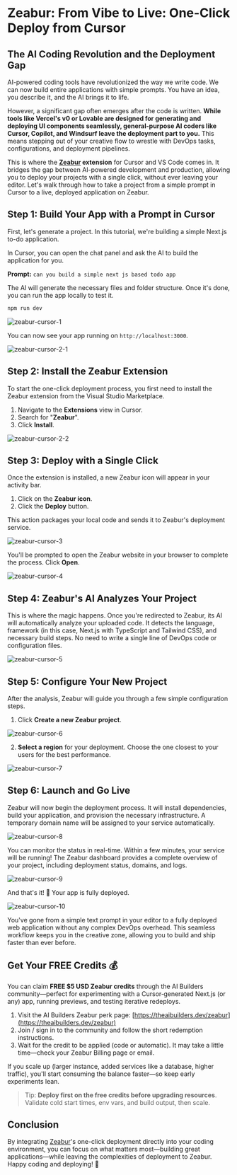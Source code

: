 # Zeabur: From Vibe to Live: One-Click Deploy from Cursor

## The AI Coding Revolution and the Deployment Gap

AI-powered coding tools have revolutionized the way we write code. We can now build entire applications with simple prompts. You have an idea, you describe it, and the AI brings it to life.

However, a significant gap often emerges after the code is written. **While tools like Vercel's v0 or Lovable are designed for generating and deploying UI components seamlessly, general-purpose AI coders like Cursor, Copilot, and Windsurf leave the deployment part to you.** This means stepping out of your creative flow to wrestle with DevOps tasks, configurations, and deployment pipelines.

This is where the **[Zeabur](https://theaibuilders.dev/zeabur) extension** for Cursor and VS Code comes in. It bridges the gap between AI-powered development and production, allowing you to deploy your projects with a single click, without ever leaving your editor. Let's walk through how to take a project from a simple prompt in Cursor to a live, deployed application on Zeabur.

## Step 1: Build Your App with a Prompt in Cursor

First, let's generate a project. In this tutorial, we're building a simple Next.js to-do application.

In Cursor, you can open the chat panel and ask the AI to build the application for you.

**Prompt:** `can you build a simple next js based todo app`

The AI will generate the necessary files and folder structure. Once it's done, you can run the app locally to test it.

```bash
npm run dev
```
![zeabur-cursor-1](/products/zeabur/zeabur-cursor-1.png)

You can now see your app running on `http://localhost:3000`.

![zeabur-cursor-2-1](/products/zeabur/zeabur-cursor-2-1.png)

## Step 2: Install the Zeabur Extension

To start the one-click deployment process, you first need to install the Zeabur extension from the Visual Studio Marketplace.

1.  Navigate to the **Extensions** view in Cursor.
2.  Search for "**Zeabur**".
3.  Click **Install**.

![zeabur-cursor-2-2](/products/zeabur/zeabur-cursor-2-2.png)

## Step 3: Deploy with a Single Click

Once the extension is installed, a new Zeabur icon will appear in your activity bar.

1.  Click on the **Zeabur icon**.
2.  Click the **Deploy** button.

This action packages your local code and sends it to Zeabur's deployment service.

![zeabur-cursor-3](/products/zeabur/zeabur-cursor-3.png)

You'll be prompted to open the Zeabur website in your browser to complete the process. Click **Open**.

![zeabur-cursor-4](/products/zeabur/zeabur-cursor-4.png)

## Step 4: Zeabur's AI Analyzes Your Project

This is where the magic happens. Once you're redirected to Zeabur, its AI will automatically analyze your uploaded code. It detects the language, framework (in this case, Next.js with TypeScript and Tailwind CSS), and necessary build steps. No need to write a single line of DevOps code or configuration files.

![zeabur-cursor-5](/products/zeabur/zeabur-cursor-5.png)

## Step 5: Configure Your New Project

After the analysis, Zeabur will guide you through a few simple configuration steps.

1.  Click **Create a new Zeabur project**.

![zeabur-cursor-6](/products/zeabur/zeabur-cursor-6.png)

2.  **Select a region** for your deployment. Choose the one closest to your users for the best performance.

![zeabur-cursor-7](/products/zeabur/zeabur-cursor-7.png)

## Step 6: Launch and Go Live

Zeabur will now begin the deployment process. It will install dependencies, build your application, and provision the necessary infrastructure. A temporary domain name will be assigned to your service automatically.

![zeabur-cursor-8](/products/zeabur/zeabur-cursor-8.png)

You can monitor the status in real-time. Within a few minutes, your service will be running! The Zeabur dashboard provides a complete overview of your project, including deployment status, domains, and logs.

![zeabur-cursor-9](/products/zeabur/zeabur-cursor-9.png)

And that's it! 🎉 Your app is fully deployed.

![zeabur-cursor-10](/products/zeabur/zeabur-cursor-10.png)

You've gone from a simple text prompt in your editor to a fully deployed web application without any complex DevOps overhead. This seamless workflow keeps you in the creative zone, allowing you to build and ship faster than ever before.

## Get Your FREE Credits 💰

You can claim **FREE $5 USD Zeabur credits** through the AI Builders community—perfect for experimenting with a Cursor‑generated Next.js (or any) app, running previews, and testing iterative redeploys.

1. Visit the AI Builders Zeabur perk page: [https://theaibuilders.dev/zeabur](https://theaibuilders.dev/zeabur)
2. Join / sign in to the community and follow the short redemption instructions.
3. Wait for the credit to be applied (code or automatic). It may take a little time—check your Zeabur Billing page or email.

If you scale up (larger instance, added services like a database, higher traffic), you'll start consuming the balance faster—so keep early experiments lean.

> Tip: **Deploy first on the free credits before upgrading resources**. Validate cold start times, env vars, and build output, then scale.

## Conclusion
By integrating [Zeabur](https://theaibuilders.dev/zeabur)'s one-click deployment directly into your coding environment, you can focus on what matters most—building great applications—while leaving the complexities of deployment to Zeabur. Happy coding and deploying! 🎉